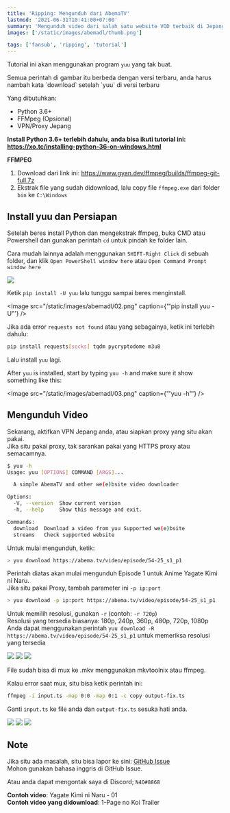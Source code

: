 ```yaml
---
title: 'Ripping: Mengunduh dari AbemaTV'
lastmod: '2021-06-31T10:41:00+07:00'
summary: 'Mengunduh video dari salah satu website VOD terbaik di Jepang!'
images: ['/static/images/abemadl/thumb.png']

tags: ['fansub', 'ripping', 'tutorial']
---
```


Tutorial ini akan menggunakan program `yuu` yang tak buat.

<RepoCard username="noaione" reponame="yuu" />

<Admonition type="info" title="Note">
  Semua perintah di gambar itu berbeda dengan versi terbaru, anda harus nambah kata `download`
  setelah `yuu` di versi terbaru
</Admonition>

Yang dibutuhkan:

- Python 3.6+
- FFMpeg (Opsional)
- VPN/Proxy Jepang

**Install Python 3.6+ terlebih dahulu, anda bisa ikuti tutorial ini: https://xo.tc/installing-python-36-on-windows.html**

**FFMPEG**

1. Download dari link ini: https://www.gyan.dev/ffmpeg/builds/ffmpeg-git-full.7z
2. Ekstrak file yang sudah didownload, lalu copy file `ffmpeg.exe` dari folder `bin` ke `C:\Windows`

## Install yuu dan Persiapan

Setelah beres install Python dan mengekstrak ffmpeg, buka CMD atau Powershell dan gunakan perintah `cd` untuk pindah ke folder lain.

Cara mudah lainnya adalah menggunakan `SHIFT-Right Click` di sebuah folder, dan klik `Open PowerShell window here` atau `Open Command Prompt window here`

<Image src="/static/images/abemadl/01.png" caption="Mengubah direktori" />

Ketik `pip install -U yuu` lalu tunggu sampai beres menginstall.

<Image src="/static/images/abemadl/02.png" caption={'"pip install yuu -U"'} />

Jika ada error `requests not found` atau yang sebagainya, ketik ini terlebih dahulu:

```bash
pip install requests[socks] tqdm pycryptodome m3u8
```

Lalu install `yuu` lagi.

After `yuu` is installed, start by typing `yuu -h` and make sure it show something like this:

<Image src="/static/images/abemadl/03.png" caption={'"yuu -h"'} />

## Mengunduh Video

Sekarang, aktifkan VPN Jepang anda, atau siapkan proxy yang situ akan pakai.<br />
Jika situ pakai proxy, tak sarankan pakai yang HTTPS proxy atau semacamnya.

```bash
$ yuu -h
Usage: yuu [OPTIONS] COMMAND [ARGS]...

  A simple AbemaTV and other we(e)bsite video downloader

Options:
  -V, --version  Show current version
  -h, --help     Show this message and exit.

Commands:
  download  Download a video from yuu Supported we(e)bsite
  streams   Check supported website
```

Untuk mulai mengunduh, ketik:

```bash
> yuu download https://abema.tv/video/episode/54-25_s1_p1
```

Perintah diatas akan mulai mengunduh Episode 1 untuk Anime Yagate Kimi ni Naru.<br />
Jika situ pakai Proxy, tambah parameter ini `-p ip:port`

```bash
> yuu download -p ip:port https://abema.tv/video/episode/54-25_s1_p1
```

Untuk memilih resolusi, gunakan `-r` (contoh: `-r 720p`)<br />
Resolusi yang tersedia biasanya: 180p, 240p, 360p, 480p, 720p, 1080p<br />
Anda dapat menggunakan perintah `yuu download -R https://abema.tv/video/episode/54-25_s1_p1` untuk memeriksa resolusi yang tersedia

<Image src="/static/images/abemadl/04a.png" caption="Proses download" />
<Image src="/static/images/abemadl/04b.png" caption="Download sukses" />
<Image src="/static/images/abemadl/04c.png" caption="Hasil download" />

File sudah bisa di mux ke .mkv menggunakan mkvtoolnix atau ffmpeg.

Kalau error saat mux, situ bisa ketik perintah ini:

```bash
ffmpeg -i input.ts -map 0:0 -map 0:1 -c copy output-fix.ts
```

Ganti `input.ts` ke file anda dan `output-fix.ts` sesuka hati anda.

<Image src="/static/images/abemadl/05a.png" caption="Perintah" />
<Image src="/static/images/abemadl/05b.png" caption="Hasil ngejalanin perintah" />
<Image src="/static/images/abemadl/05c.png" caption="File yang diperbaiki" />

## Note

Jika situ ada masalah, situ bisa lapor ke sini: [GitHub Issue](https://github.com/noaione/yuu/issues)<br />
Mohon gunakan bahasa inggris di GitHub Issue.

Atau anda dapat mengontak saya di Discord; `N4O#8868`

**Contoh video**: Yagate Kimi ni Naru - 01<br />
**Contoh video yang didownload**: 1-Page no Koi Trailer
